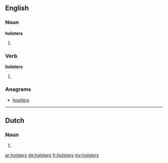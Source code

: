 ==English==

===Noun===
'''holsters'''

# {{plural of|holster}}

===Verb===
'''holsters'''

# {{third-person singular of|holster}}

===Anagrams===
* [[hostlers#English|hostlers]]

----

==Dutch==

===Noun===
{{infl|nl}}

# {{nl-noun-form|pl=1|holster}}

[[ar:holsters]]
[[de:holsters]]
[[fr:holsters]]
[[my:holsters]]